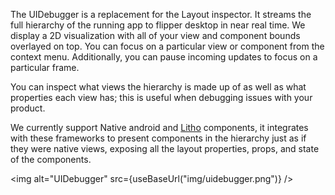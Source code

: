 
The UIDebugger is a replacement for the Layout inspector. It streams the full hierarchy of the running app to flipper desktop in near real time. We display a 2D visualization with all of your view and component bounds overlayed on top.
You can focus on a particular view or component from the context menu. Additionally, you can pause incoming updates to focus on a particular frame.

You can inspect what views the hierarchy is made up of as well as what properties each view has; this is useful when debugging issues with your product.

We currently support Native android and [Litho](https://fblitho.com) components, it integrates with these frameworks to present components in the hierarchy just as if they were native views, exposing all the layout properties, props, and state of the components.

<img alt="UIDebugger" src={useBaseUrl("img/uidebugger.png")} />
